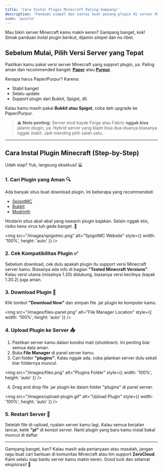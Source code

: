 ```yaml
---
title: 'Cara Instal Plugin Minecraft Paling Gampang!'
description: 'Panduan simpel dan santai buat pasang plugin di server Minecraft.'
icon: 'puzzle'
---
```


Mau bikin server Minecraft kamu makin keren? Gampang banget, kok! Simak panduan instal plugin berikut, dijamin simpel dan no ribet.

## Sebelum Mulai, Pilih Versi Server yang Tepat

Pastikan kamu pakai versi server Minecraft yang support plugin, ya. Paling aman dan recommended banget: **[Paper](https://papermc.io/)** atau **[Purpur](https://purpurmc.org/download/purpur/)**. 

Kenapa harus Paper/Purpur? Karena:
- Stabil banget
- Selalu update
- Support plugin dari Bukkit, Spigot, dll.

Kalau kamu masih pakai **Bukkit atau Spigot**, coba deh upgrade ke Paper/Purpur. 

> ⚠️ **Note penting:** Server mod kayak Forge atau Fabric **nggak bisa** jalanin plugin, ya. Hybrid server yang klaim bisa dua-duanya biasanya nggak stabil. Jadi mending pilih salah satu.

---

## Cara Instal Plugin Minecraft (Step-by-Step)

Udah siap? Yuk, langsung eksekusi! 💻

### 1. Cari Plugin yang Aman 🔍
Ada banyak situs buat download plugin. Ini beberapa yang recommended:
- [SpigotMC](https://www.spigotmc.org)
- [Bukkit](https://dev.bukkit.org)
- [Modrinth](https://modrinth.com)

Hindarin situs abal-abal yang nawarin plugin bajakan. Selain nggak etis, risiko kena virus tuh gede banget. 😬

<img src="/images/spigotmc.png" alt="SpigotMC Website" style={{ width: '100%', height: 'auto' }} />

### 2. Cek Kompatibilitas Plugin ✅
Sebelum download, cek dulu apakah plugin itu support versi Minecraft server kamu. Biasanya ada info di bagian **"Tested Minecraft Versions"**. Kalau versi utama (misalnya 1.20) didukung, biasanya versi kecilnya (kayak 1.20.2) juga aman.

### 3. Download Plugin 💾
Klik tombol **"Download Now"** dan simpan file .jar plugin ke komputer kamu.

<img src="/images/files-panel.png" alt="File Manager Location" style={{ width: '100%', height: 'auto' }} />

### 4. Upload Plugin ke Server 📤

1. Pastikan server kamu dalam kondisi mati (shutdown). Ini penting biar semua data aman.
2. Buka **File Manager** di panel server kamu.
3. Cari folder **"plugins"**. Kalau nggak ada, coba jalankan server dulu sekali biar foldernya muncul.

<img src="/images/files.png" alt="Plugins Folder" style={{ width: '100%', height: 'auto' }} />

4. Drag and drop file .jar plugin ke dalam folder "plugins" di panel server.

<img src="/images/upload-plugin.gif" alt="Upload Plugin" style={{ width: '100%', height: 'auto' }} />

### 5. Restart Server 🔄

Setelah file di-upload, nyalain server kamu lagi. Kalau semua berjalan lancar, ketik **"pl"** di konsol server. Nanti plugin yang baru kamu instal bakal muncul di daftar.

---

Gampang banget, kan? Kalau masih ada pertanyaan atau masalah, jangan ragu buat cari bantuan di komunitas Minecraft atau tim support **ZeroCloud**. Kami selalu siap bantu server kamu makin keren. Good luck dan selamat eksplorasi! 🚀
